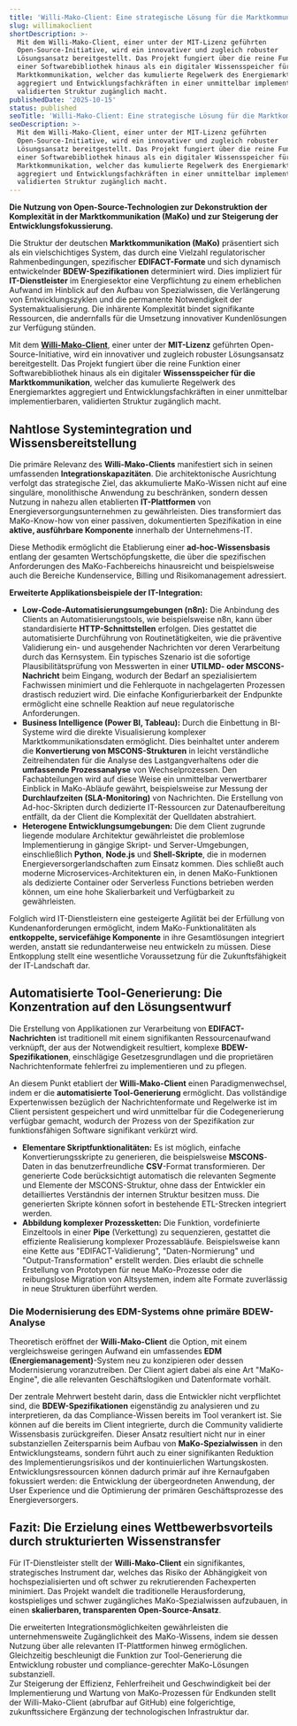 ```yaml
---
title: 'Willi-Mako-Client: Eine strategische Lösung für die Marktkommunikation'
slug: willimakoclient
shortDescription: >-
  Mit dem Willi-Mako-Client, einer unter der MIT-Lizenz geführten
  Open-Source-Initiative, wird ein innovativer und zugleich robuster
  Lösungsansatz bereitgestellt. Das Projekt fungiert über die reine Funktion
  einer Softwarebibliothek hinaus als ein digitaler Wissensspeicher für die
  Marktkommunikation, welcher das kumulierte Regelwerk des Energiemarktes
  aggregiert und Entwicklungsfachkräften in einer unmittelbar implementierbaren,
  validierten Struktur zugänglich macht.
publishedDate: '2025-10-15'
status: published
seoTitle: 'Willi-Mako-Client: Eine strategische Lösung für die Marktkommunikation'
seoDescription: >-
  Mit dem Willi-Mako-Client, einer unter der MIT-Lizenz geführten
  Open-Source-Initiative, wird ein innovativer und zugleich robuster
  Lösungsansatz bereitgestellt. Das Projekt fungiert über die reine Funktion
  einer Softwarebibliothek hinaus als ein digitaler Wissensspeicher für die
  Marktkommunikation, welcher das kumulierte Regelwerk des Energiemarktes
  aggregiert und Entwicklungsfachkräften in einer unmittelbar implementierbaren,
  validierten Struktur zugänglich macht.
---
```

**Die Nutzung von Open-Source-Technologien zur Dekonstruktion der Komplexität in der Marktkommunikation (MaKo) und zur Steigerung der Entwicklungsfokussierung.**

Die Struktur der deutschen **Marktkommunikation (MaKo)** präsentiert sich als ein vielschichtiges System, das durch eine Vielzahl regulatorischer Rahmenbedingungen, spezifischer **EDIFACT-Formate** und sich dynamisch entwickelnder **BDEW-Spezifikationen** determiniert wird. Dies impliziert für **IT-Dienstleister** im Energiesektor eine Verpflichtung zu einem erheblichen Aufwand im Hinblick auf den Aufbau von Spezialwissen, die Verlängerung von Entwicklungszyklen und die permanente Notwendigkeit der Systemaktualisierung. Die inhärente Komplexität bindet signifikante Ressourcen, die andernfalls für die Umsetzung innovativer Kundenlösungen zur Verfügung stünden.

Mit dem [**Willi-Mako-Client**](https://github.com/energychain/willi-mako-client/tree/main), einer unter der **MIT-Lizenz** geführten Open-Source-Initiative, wird ein innovativer und zugleich robuster Lösungsansatz bereitgestellt. Das Projekt fungiert über die reine Funktion einer Softwarebibliothek hinaus als ein digitaler **Wissensspeicher für die Marktkommunikation**, welcher das kumulierte Regelwerk des Energiemarktes aggregiert und Entwicklungsfachkräften in einer unmittelbar implementierbaren, validierten Struktur zugänglich macht.

## **Nahtlose Systemintegration und Wissensbereitstellung**

Die primäre Relevanz des **Willi-Mako-Clients** manifestiert sich in seinen umfassenden **Integrationskapazitäten**. Die architektonische Ausrichtung verfolgt das strategische Ziel, das akkumulierte MaKo-Wissen nicht auf eine singuläre, monolithische Anwendung zu beschränken, sondern dessen Nutzung in nahezu allen etablierten **IT-Plattformen** von Energieversorgungsunternehmen zu gewährleisten. Dies transformiert das MaKo-Know-how von einer passiven, dokumentierten Spezifikation in eine **aktive, ausführbare Komponente** innerhalb der Unternehmens-IT.

Diese Methodik ermöglicht die Etablierung einer **ad-hoc-Wissensbasis** entlang der gesamten Wertschöpfungskette, die über die spezifischen Anforderungen des MaKo-Fachbereichs hinausreicht und beispielsweise auch die Bereiche Kundenservice, Billing und Risikomanagement adressiert.

**Erweiterte Applikationsbeispiele der IT-Integration:**

* **Low-Code-Automatisierungsumgebungen (n8n):** Die Anbindung des Clients an Automatisierungstools, wie beispielsweise n8n, kann über standardisierte **HTTP-Schnittstellen** erfolgen. Dies gestattet die automatisierte Durchführung von Routinetätigkeiten, wie die präventive Validierung ein- und ausgehender Nachrichten vor deren Verarbeitung durch das Kernsystem. Ein typisches Szenario ist die sofortige Plausibilitätsprüfung von Messwerten in einer **UTILMD- oder MSCONS-Nachricht** beim Eingang, wodurch der Bedarf an spezialisiertem Fachwissen minimiert und die Fehlerquote in nachgelagerten Prozessen drastisch reduziert wird. Die einfache Konfigurierbarkeit der Endpunkte ermöglicht eine schnelle Reaktion auf neue regulatorische Anforderungen.  
* **Business Intelligence (Power BI, Tableau):** Durch die Einbettung in BI-Systeme wird die direkte Visualisierung komplexer Marktkommunikationsdaten ermöglicht. Dies beinhaltet unter anderem die **Konvertierung von MSCONS-Strukturen** in leicht verständliche Zeitreihendaten für die Analyse des Lastgangverhaltens oder die **umfassende Prozessanalyse** von Wechselprozessen. Den Fachabteilungen wird auf diese Weise ein unmittelbar verwertbarer Einblick in MaKo-Abläufe gewährt, beispielsweise zur Messung der **Durchlaufzeiten (SLA-Monitoring)** von Nachrichten. Die Erstellung von Ad-hoc-Skripten durch dedizierte IT-Ressourcen zur Datenaufbereitung entfällt, da der Client die Komplexität der Quelldaten abstrahiert.  
* **Heterogene Entwicklungsumgebungen:** Die dem Client zugrunde liegende modulare Architektur gewährleistet die problemlose Implementierung in gängige Skript- und Server-Umgebungen, einschließlich **Python**, **Node.js** und **Shell-Skripte**, die in modernen Energieversorgerlandschaften zum Einsatz kommen. Dies schließt auch moderne Microservices-Architekturen ein, in denen MaKo-Funktionen als dedizierte Container oder Serverless Functions betrieben werden können, um eine hohe Skalierbarkeit und Verfügbarkeit zu gewährleisten.

Folglich wird IT-Dienstleistern eine gesteigerte Agilität bei der Erfüllung von Kundenanforderungen ermöglicht, indem MaKo-Funktionalitäten als **entkoppelte, servicefähige Komponente** in ihre Gesamtlösungen integriert werden, anstatt sie redundanterweise neu entwickeln zu müssen. Diese Entkopplung stellt eine wesentliche Voraussetzung für die Zukunftsfähigkeit der IT-Landschaft dar.

## **Automatisierte Tool-Generierung: Die Konzentration auf den Lösungsentwurf**

Die Erstellung von Applikationen zur Verarbeitung von **EDIFACT-Nachrichten** ist traditionell mit einem signifikanten Ressourcenaufwand verknüpft, der aus der Notwendigkeit resultiert, komplexe **BDEW-Spezifikationen**, einschlägige Gesetzesgrundlagen und die proprietären Nachrichtenformate fehlerfrei zu implementieren und zu pflegen.

An diesem Punkt etabliert der **Willi-Mako-Client** einen Paradigmenwechsel, indem er die **automatisierte Tool-Generierung** ermöglicht. Das vollständige Expertenwissen bezüglich der Nachrichtenformate und Regelwerke ist im Client persistent gespeichert und wird unmittelbar für die Codegenerierung verfügbar gemacht, wodurch der Prozess von der Spezifikation zur funktionsfähigen Software signifikant verkürzt wird.

* **Elementare Skriptfunktionalitäten:** Es ist möglich, einfache Konvertierungsskripte zu generieren, die beispielsweise **MSCONS**\-Daten in das benutzerfreundliche **CSV**\-Format transformieren. Der generierte Code berücksichtigt automatisch die relevanten Segmente und Elemente der MSCONS-Struktur, ohne dass der Entwickler ein detailliertes Verständnis der internen Struktur besitzen muss. Die generierten Skripte können sofort in bestehende ETL-Strecken integriert werden.  
* **Abbildung komplexer Prozessketten:** Die Funktion, vordefinierte Einzeltools in einer **Pipe** (Verkettung) zu sequenzieren, gestattet die effiziente Realisierung komplexer Prozessabläufe. Beispielsweise kann eine Kette aus "EDIFACT-Validierung", "Daten-Normierung" und "Output-Transformation" erstellt werden. Dies erlaubt die schnelle Erstellung von Prototypen für neue MaKo-Prozesse oder die reibungslose Migration von Altsystemen, indem alte Formate zuverlässig in neue Strukturen überführt werden.

### **Die Modernisierung des EDM-Systems ohne primäre BDEW-Analyse**

Theoretisch eröffnet der **Willi-Mako-Client** die Option, mit einem vergleichsweise geringen Aufwand ein umfassendes **EDM (Energiemanagement)**\-System neu zu konzipieren oder dessen Modernisierung voranzutreiben. Der Client agiert dabei als eine Art "MaKo-Engine", die alle relevanten Geschäftslogiken und Datenformate vorhält.

Der zentrale Mehrwert besteht darin, dass die Entwickler nicht verpflichtet sind, die **BDEW-Spezifikationen** eigenständig zu analysieren und zu interpretieren, da das Compliance-Wissen bereits im Tool verankert ist. Sie können auf die bereits im Client integrierte, durch die Community validierte Wissensbasis zurückgreifen. Dieser Ansatz resultiert nicht nur in einer substanziellen Zeitersparnis beim Aufbau von **MaKo-Spezialwissen** in den Entwicklungsteams, sondern führt auch zu einer signifikanten Reduktion des Implementierungsrisikos und der kontinuierlichen Wartungskosten. Entwicklungsressourcen können dadurch primär auf ihre Kernaufgaben fokussiert werden: die Entwicklung der übergeordneten Anwendung, der User Experience und die Optimierung der primären Geschäftsprozesse des Energieversorgers.

## **Fazit: Die Erzielung eines Wettbewerbsvorteils durch strukturierten Wissenstransfer**

Für IT-Dienstleister stellt der **Willi-Mako-Client** ein signifikantes, strategisches Instrument dar, welches das Risiko der Abhängigkeit von hochspezialisierten und oft schwer zu rekrutierenden Fachexperten minimiert. Das Projekt wandelt die traditionelle Herausforderung, kostspieliges und schwer zugängliches MaKo-Spezialwissen aufzubauen, in einen **skalierbaren, transparenten Open-Source-Ansatz**.

Die erweiterten Integrationsmöglichkeiten gewährleisten die unternehmensweite Zugänglichkeit des MaKo-Wissens, indem sie dessen Nutzung über alle relevanten IT-Plattformen hinweg ermöglichen. Gleichzeitig beschleunigt die Funktion zur Tool-Generierung die Entwicklung robuster und compliance-gerechter MaKo-Lösungen substanziell.  
Zur Steigerung der Effizienz, Fehlerfreiheit und Geschwindigkeit bei der Implementierung und Wartung von MaKo-Prozessen für Endkunden stellt der Willi-Mako-Client (abrufbar auf GitHub) eine folgerichtige, zukunftssichere Ergänzung der technologischen Infrastruktur dar.
